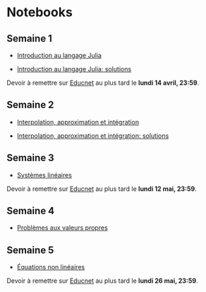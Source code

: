 # Notebooks

## Semaine 1

- [Introduction au langage Julia](notebooks/intro_julia.ipynb)

- [Introduction au langage Julia: solutions](notebooks/solutions_intro_julia.ipynb)

Devoir à remettre sur [Educnet](https://educnet.enpc.fr/mod/assign/view.php?id=70679) au plus tard le **lundi 14 avril, 23:59**.

## Semaine 2

- [Interpolation, approximation et intégration](notebooks/interpolation.ipynb)

- [Interpolation, approximation et intégration: solutions](notebooks/solutions_interpolation.ipynb)

## Semaine 3

- [Systèmes linéaires](notebooks/linear.ipynb)

Devoir à remettre sur [Educnet](https://educnet.enpc.fr/mod/assign/view.php?id=70815) au plus tard le **lundi 12 mai, 23:59**.

## Semaine 4

- [Problèmes aux valeurs propres](notebooks/eigen.ipynb)

## Semaine 5

- [Équations non linéaires](notebooks/nonlinear.ipynb)

Devoir à remettre sur [Educnet](https://educnet.enpc.fr/mod/assign/view.php?id=70929) au plus tard le **lundi 26 mai, 23:59**.

<!-- ## Semaine 6

- [Équations différentielles ordinaires](notebooks/odes.ipynb)

- [Équations différentielles ordinaires: solutions](notebooks/odes_sol.ipynb)

Ce notebook n'est pas à remettre. -->
